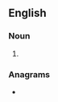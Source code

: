 ==English==

===Noun===
{{head|en|noun form}}

# {{plural of|siphonophore|lang=en}}

===Anagrams===
* {{anagrams|en|a=ehhinooopprss|phonophoresis}}